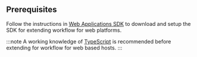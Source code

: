 ## Prerequisites

Follow the instructions in [Web Applications SDK](../getting-started-web.mdx) to download and setup the SDK for extending workflow for web platforms.

:::note
A working knowledge of [TypeScript](https://www.typescriptlang.org/) is recommended before extending for workflow for web based hosts.
:::
